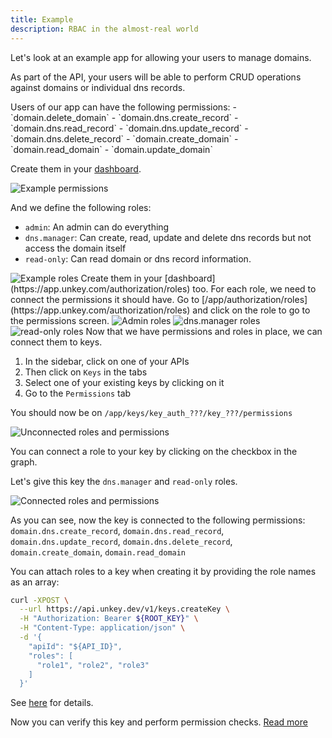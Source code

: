 ```yaml
---
title: Example
description: RBAC in the almost-real world
---
```


Let's look at an example app for allowing your users to manage domains.

As part of the API, your users will be able to perform CRUD operations against domains or individual dns records.

<Steps>
<Step titleSize="h2" title="Creating permissions">
Users of our app can have the following permissions:
- `domain.delete_domain`
- `domain.dns.create_record`
- `domain.dns.read_record`
- `domain.dns.update_record`
- `domain.dns.delete_record`
- `domain.create_domain`
- `domain.read_domain`
- `domain.update_domain`

Create them in your [dashboard](https://app.unkey.com/authorization/permissions).

<Frame>
  <img src="/apis/features/authorization/domains-permissions.png" alt="Example permissions"/>
  </Frame>
</Step>

<Step titleSize="h2" title="Creating roles">


And we define the following roles:
- `admin`: An admin can do everything
- `dns.manager`: Can create, read, update and delete dns records but not access the domain itself
- `read-only`: Can read domain or dns record information.
<Frame>
  <img src="/apis/features/authorization/domains-roles.png" alt="Example roles"/>
  </Frame>
Create them in your [dashboard](https://app.unkey.com/authorization/roles) too.

</Step>

<Step titleSize="h2" title="Connecting">
For each role, we need to connect the permissions it should have.
Go to [/app/authorization/roles](https://app.unkey.com/authorization/roles) and click on the role to go to the permissions screen.

<Tabs>
<Tab title="admin">

<Frame>
  <img src="/apis/features/authorization/domains-roles-admin.png" alt="Admin roles"/>
  </Frame>
</Tab>

<Tab title="dns.manager">

<Frame>
  <img src="/apis/features/authorization/domains-roles-dns.manager.png" alt="dns.manager roles"/>
  </Frame>
</Tab>
<Tab title="read-only">

<Frame>
  <img src="/apis/features/authorization/domains-roles-read-only.png" alt="read-only roles"/>
  </Frame>
</Tab>
</Tabs>



</Step>
<Step title="Create a key">
Now that we have permissions and roles in place, we can connect them to keys.

<Tabs>
<Tab title="Dashboard">

1. In the sidebar, click on one of your APIs
2. Then click on `Keys` in the tabs
3. Select one of your existing keys by clicking on it
4. Go to the `Permissions` tab

You should now be on `/app/keys/key_auth_???/key_???/permissions`

<Frame>
  <img src="/apis/features/authorization/connections.png" alt="Unconnected roles and permissions"/>
  </Frame>


  You can connect a role to your key by clicking on the checkbox in the graph.

  Let's give this key the `dns.manager` and `read-only` roles.


<Frame>
  <img src="/apis/features/authorization/connections-connected.png" alt="Connected roles and permissions"/>
  </Frame>

As you can see, now the key is connected to the following permissions:
`domain.dns.create_record`, `domain.dns.read_record`, `domain.dns.update_record`, `domain.dns.delete_record`, `domain.create_domain`, `domain.read_domain`


</Tab>

<Tab title="API">

You can attach roles to a key when creating it by providing the role names as an array:

```bash
curl -XPOST \
  --url https://api.unkey.dev/v1/keys.createKey \
  -H "Authorization: Bearer ${ROOT_KEY}" \
  -H "Content-Type: application/json" \
  -d '{
    "apiId": "${API_ID}",
    "roles": [
      "role1", "role2", "role3"
    ]
  }'
```
See [here](/api-reference/keys/create) for details.


</Tab>
</Tabs>
</Step>

<Step title="Verifying Permissions">

Now you can verify this key and perform permission checks. [Read more](/apis/features/authorization/verifying)

</Step>

</Steps>
